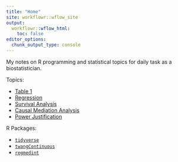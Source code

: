 ```yaml
---
title: "Home"
site: workflowr::wflow_site
output:
  workflowr::wflow_html:
    toc: false
editor_options:
  chunk_output_type: console
---
```


My notes on R programming and statistical topics for daily task as a biostatistician.

Topics: 

* [Table 1](table1.html)
* [Regression](regression.html)
* [Survival Analysis](survival.html)
* [Causal Mediation Analysis](mediation.html)
* [Power Justification](power.html)

R Packages: 

* [`tidyverse`](tidyverse.html)
* [`twangContinuous`](twangContinuous.html)
* [`regmedint`](regmedint.html)

